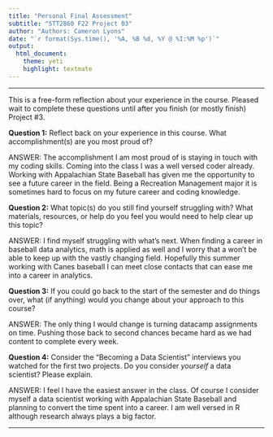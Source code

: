 ```yaml
---
title: "Personal Final Assessment"
subtitle: "STT2860 F22 Project 03"
author: "Authors: Cameron Lyons"
date: "`r format(Sys.time(), '%A, %B %d, %Y @ %I:%M %p')`"
output: 
  html_document: 
    theme: yeti
    highlight: textmate
---
```

***

This is a free-form reflection about your experience in the course. Pleased wait to complete these questions until after you finish (or mostly finish) Project #3.

**Question 1:** Reflect back on your experience in this course. What accomplishment(s) are you most proud of?

ANSWER: The accomplishment I am most proud of is staying in touch with my coding skills. Coming into the class I was a well versed coder already. Working with Appalachian State Baseball has given me the opportunity to see a future career in the field. Being a Recreation Management major it is sometimes hard to focus on my future career and coding knowledge.

**Question 2:** What topic(s) do you still find yourself struggling with? What materials, resources, or help do you feel you would need to help clear up this topic?

ANSWER: I find myself struggling with what's next. When finding a career in baseball data analytics, math is applied as well and I worry that a won't be able to keep up with the vastly changing field. Hopefully this summer working with Canes baseball I can meet close contacts that can ease me into a career in analytics.

**Question 3:** If you could go back to the start of the semester and do things over, what (if anything) would you change about your approach to this course?

ANSWER: The only thing I would change is turning datacamp assignments on time. Pushing those back to second chances became hard as we had content to complete every week.

**Question 4:** Consider the "Becoming a Data Scientist" interviews you watched for the first two projects. Do you consider *yourself* a data scientist? Please explain.

ANSWER: I feel I have the easiest answer in the class. Of course I consider myself a data scientist working with Appalachian State Baseball and planning to convert the time spent into a career. I am well versed in R although research always plays a big factor.

***
